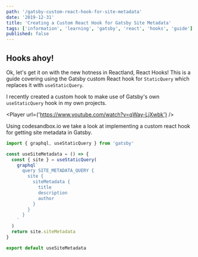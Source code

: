 ```yaml
---
path: '/gatsby-custom-react-hook-for-site-metadata'
date: '2019-12-31'
title: 'Creating a Custom React Hook for Gatsby Site Metadata'
tags: ['information', 'learning', 'gatsby', 'react', 'hooks', 'guide']
published: false
---
```



## Hooks ahoy!

Ok, let's get it on with the new hotness in Reactland, React Hooks!
This is a guide covering using the Gatsby custom React hook for
`StaticQuery` which replaces it with `useStaticQuery`.

I recently created a custom hook to make use of Gatsby's own
`useStaticQuery` hook in my own projects.

<Player url={'https://www.youtube.com/watch?v=qWay-LjXwbk'} />

Using codesandbox.io we take a look at implementing a custom react
hook for getting site metadata in Gatsby.

```js
import { graphql, useStaticQuery } from 'gatsby'

const useSiteMetadata = () => {
  const { site } = useStaticQuery(
    graphql`
      query SITE_METADATA_QUERY {
        site {
          siteMetadata {
            title
            description
            author
          }
        }
      }
    `
  )
  return site.siteMetadata
}

export default useSiteMetadata
```
